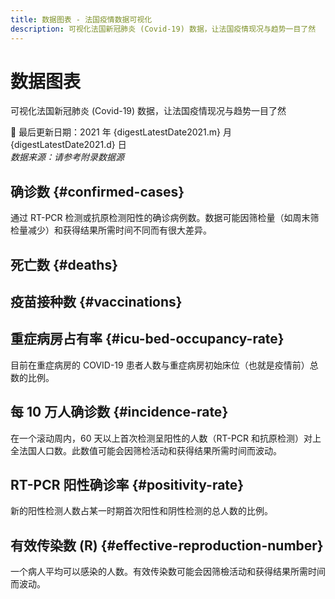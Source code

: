 ```yaml
---
title: 数据图表 - 法国疫情数据可视化
description: 可视化法国新冠肺炎 (Covid-19) 数据，让法国疫情现况与趋势一目了然
---
```



<h1 className="pages--h1">数据图表</h1>

<p className="subtitle">可视化法国新冠肺炎 (Covid-19) 数据，让法国疫情现况与趋势一目了然</p>

<div className="comment--translc_gray">
  🔄 最后更新日期：2021 年 {digestLatestDate2021.m} 月 {digestLatestDate2021.d} 日
</div>

<em>
  数据来源：请参考附录<Link to="/digest/sources">数据源</Link>
</em>

## 确诊数 {#confirmed-cases}

通过 RT-PCR 检测或抗原检测阳性的确诊病例数。数据可能因筛检量（如周末筛检量减少）和获得结果所需时间不同而有很大差异。

<CasesTrend />

## 死亡数 {#deaths}

<DeathsTrend />

## 疫苗接种数 {#vaccinations}

<VacDashboard />

## 重症病房占有率 {#icu-bed-occupancy-rate}

目前在重症病房的 COVID-19 患者人数与重症病房初始床位（也就是疫情前）总数的比例。

<IcuOccupRTrend />

## 每 10 万人确诊数 {#incidence-rate}

在一个滚动周内，60 天以上首次检测呈阳性的人数（RT-PCR 和抗原检测）对上全法国人口数。此数值可能会因筛检活动和获得结果所需时间而波动。

<IncidRTrend />

## RT-PCR 阳性确诊率 {#positivity-rate}

新的阳性检测人数占某一时期首次阳性和阴性检测的总人数的比例。

<PosRTrend />

## 有效传染数 (R) {#effective-reproduction-number}

一个病人平均可以感染的人数。有效传染数可能会因筛檢活动和获得结果所需时间而波动。

<RTrend />

<br />
<div className="flex-center--wrap">
  <DigestLinkButton linkType="latest" isButtonOutline={true} buttonText="返回最新一篇日志" />
  <DigestLinkButton linkType="random" isButtonOutline={false} buttonText="阅读随机一篇日志" />
</div>
